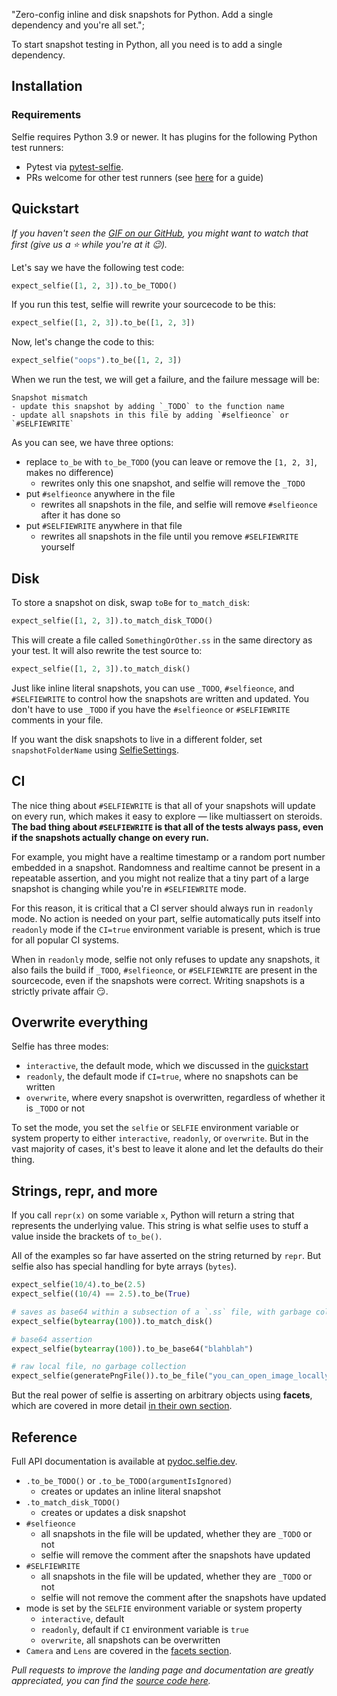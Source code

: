 
  "Zero-config inline and disk snapshots for Python. Add a single dependency and you're all set.";

<DocsImage imgAbsoluteUrl={imageUrl} />

To start snapshot testing in Python, all you need is to add a single dependency.

## Installation

### Requirements

Selfie requires Python 3.9 or newer. It has plugins for the following Python test runners:

- Pytest via [pytest-selfie](https://pypi.org/project/pytest-selfie/).
- PRs welcome for other test runners (see [here](https://github.com/diffplug/selfie/issues/350) for a guide)

## Quickstart

_If you haven't seen the [GIF on our GitHub](https://github.com/diffplug/selfie), you might want to watch that first (give us a ⭐ while you're at it 😉)._

Let's say we have the following test code:

```python
expect_selfie([1, 2, 3]).to_be_TODO()
```

If you run this test, selfie will rewrite your sourcecode to be this:

```python
expect_selfie([1, 2, 3]).to_be([1, 2, 3])
```

Now, let's change the code to this:

```python
expect_selfie("oops").to_be([1, 2, 3])
```

When we run the test, we will get a failure, and the failure message will be:

```
Snapshot mismatch
- update this snapshot by adding `_TODO` to the function name
- update all snapshots in this file by adding `#selfieonce` or `#SELFIEWRITE`
```

As you can see, we have three options:

- replace `to_be` with `to_be_TODO` (you can leave or remove the `[1, 2, 3]`, makes no difference)
  - rewrites only this one snapshot, and selfie will remove the `_TODO`
- put `#selfieonce` anywhere in the file
  - rewrites all snapshots in the file, and selfie will remove `#selfieonce` after it has done so
- put `#SELFIEWRITE` anywhere in that file
  - rewrites all snapshots in the file until you remove `#SELFIEWRITE` yourself

## Disk

To store a snapshot on disk, swap `toBe` for `to_match_disk`:

```python
expect_selfie([1, 2, 3]).to_match_disk_TODO()
```

This will create a file called `SomethingOrOther.ss` in the same directory as your test. It will also rewrite the test source to:

```python
expect_selfie([1, 2, 3]).to_match_disk()
```

Just like inline literal snapshots, you can use `_TODO`, `#selfieonce`, and `#SELFIEWRITE` to control how the snapshots are written and updated. You don't have to use `_TODO` if you have the `#selfieonce` or `#SELFIEWRITE` comments in your file.

If you want the disk snapshots to live in a different folder, set `snapshotFolderName` using [SelfieSettings](https://pydoc.selfie.dev/namespacepytest__selfie_1_1SelfieSettingsAPI).

## CI

The nice thing about `#SELFIEWRITE` is that all of your snapshots will update on every run, which makes it easy to explore — like multiassert on steroids. **The bad thing about `#SELFIEWRITE` is that all of the tests always pass, even if the snapshots actually change on every run.**

For example, you might have a realtime timestamp or a random port number embedded in a snapshot. Randomness and realtime cannot be present in a repeatable assertion, and you might not realize that a tiny part of a large snapshot is changing while you're in `#SELFIEWRITE` mode.

For this reason, it is critical that a CI server should always run in `readonly` mode. No action is needed on your part, selfie automatically puts itself into `readonly` mode if the `CI=true` environment variable is present, which is true for all popular CI systems.

When in `readonly` mode, selfie not only refuses to update any snapshots, it also fails the build if `_TODO`, `#selfieonce`, or `#SELFIEWRITE` are present in the sourcecode, even if the snapshots were correct. Writing snapshots is a strictly private affair 😏.

## Overwrite everything

Selfie has three modes:

- `interactive`, the default mode, which we discussed in the [quickstart](#quickstart)
- `readonly`, the default mode if `CI=true`, where no snapshots can be written
- `overwrite`, where every snapshot is overwritten, regardless of whether it is `_TODO` or not

To set the mode, you set the `selfie` or `SELFIE` environment variable or system property to either `interactive`, `readonly`, or `overwrite`. But in the vast majority of cases, it's best to leave it alone and let the defaults do their thing.

## Strings, repr, and more

If you call `repr(x)` on some variable `x`, Python will return a string that represents the underlying value. This string is what selfie uses to stuff a value inside the brackets of `to_be()`.

All of the examples so far have asserted on the string returned by `repr`. But selfie also has special handling for byte arrays (`bytes`).

```python
expect_selfie(10/4).to_be(2.5)
expect_selfie((10/4) == 2.5).to_be(True)

# saves as base64 within a subsection of a `.ss` file, with garbage collection for unused sections
expect_selfie(bytearray(100)).to_match_disk()

# base64 assertion
expect_selfie(bytearray(100)).to_be_base64("blahblah") 

# raw local file, no garbage collection
expect_selfie(generatePngFile()).to_be_file("you_can_open_image_locally.png") 
```

But the real power of selfie is asserting on arbitrary objects using **facets**, which are covered in more detail [in their own section](/py/facets).

## Reference

Full API documentation is available at [pydoc.selfie.dev](https://pydoc.selfie.dev).

- `.to_be_TODO()` or `.to_be_TODO(argumentIsIgnored)`
  - creates or updates an inline literal snapshot
- `.to_match_disk_TODO()`
  - creates or updates a disk snapshot
- `#selfieonce`
  - all snapshots in the file will be updated, whether they are `_TODO` or not
  - selfie will remove the comment after the snapshots have updated
- `#SELFIEWRITE`
  - all snapshots in the file will be updated, whether they are `_TODO` or not
  - selfie will not remove the comment after the snapshots have updated
- mode is set by the `SELFIE` environment variable or system property
  - `interactive`, default
  - `readonly`, default if `CI` environment variable is `true`
  - `overwrite`, all snapshots can be overwritten
- `Camera` and `Lens` are covered in the [facets section](/py/facets).

_Pull requests to improve the landing page and documentation are greatly appreciated, you can find the [source code here](https://github.com/diffplug/selfie)._
